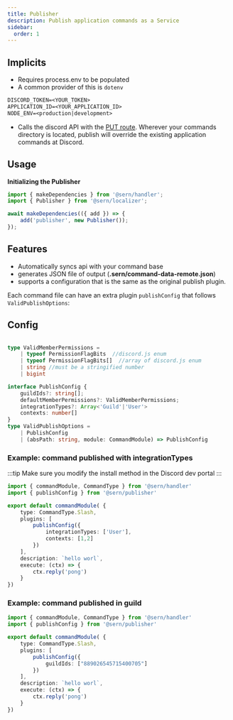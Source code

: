 ```yaml
---
title: Publisher 
description: Publish application commands as a Service 
sidebar:
  order: 1
---
```


## Implicits
- Requires process.env to be populated
- A common provider of this is `dotenv`
```txt title=".env" 
DISCORD_TOKEN=<YOUR_TOKEN>
APPLICATION_ID=<YOUR_APPLICATION_ID>
NODE_ENV=<production|development>
```
- Calls the discord API with the [PUT route](https://discord.com/developers/docs/interactions/application-commands#bulk-overwrite-global-application-commands). Wherever your commands directory is located, publish will override the existing application commands at Discord.

## Usage 

**Initializing the Publisher**
```ts 
import { makeDependencies } from '@sern/handler';
import { Publisher } from '@sern/localizer';

await makeDependencies(({ add }) => {
    add('publisher', new Publisher());
});
```



## Features
- Automatically syncs api with your command base
- generates JSON file of output (**.sern/command-data-remote.json**)
- supports a configuration that is the same as the original publish plugin.


Each command file can have an extra plugin `publishConfig` that follows `ValidPublishOptions`:
## Config
```ts 

type ValidMemberPermissions = 
    | typeof PermissionFlagBits  //discord.js enum
    | typeof PermissionFlagBits[]  //array of discord.js enum
    | string //must be a stringified number
    | bigint

interface PublishConfig {
    guildIds?: string[];
    defaultMemberPermissions?: ValidMemberPermissions;
    integrationTypes?: Array<'Guild'|'User'>
    contexts: number[]
}
type ValidPublishOptions = 
    | PublishConfig
    | (absPath: string, module: CommandModule) => PublishConfig
```

### Example: command published with integrationTypes

:::tip
Make sure you modify the install method in the Discord dev portal
:::

```ts title=src/commands/ping.ts
import { commandModule, CommandType } from '@sern/handler'
import { publishConfig } from '@sern/publisher'

export default commandModule( {
    type: CommandType.Slash,
    plugins: [
        publishConfig({ 
            integrationTypes: ['User'],
            contexts: [1,2]
        })
    ],
    description: `hello worl`,
    execute: (ctx) => { 
        ctx.reply('pong')
    }
})

```


### Example: command published in guild

```ts title=src/commands/ping.ts
import { commandModule, CommandType } from '@sern/handler'
import { publishConfig } from '@sern/publisher'

export default commandModule( {
    type: CommandType.Slash,
    plugins: [
        publishConfig({ 
            guildIds: ["889026545715400705"]
        })
    ],
    description: `hello worl`,
    execute: (ctx) => { 
        ctx.reply('pong')
    }
})

```

